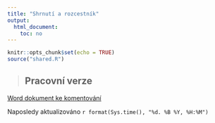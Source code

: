 ```yaml
---
title: "Shrnutí a rozcestník"
output:
  html_document:
    toc: no
---
```


```r
knitr::opts_chunk$set(echo = TRUE)
source("shared.R")
```

> ## Pracovní verze 

[Word dokument ke komentování](index.docx)

Naposledy aktualizováno `r format(Sys.time(), "%d. %B %Y, %H:%M")`
